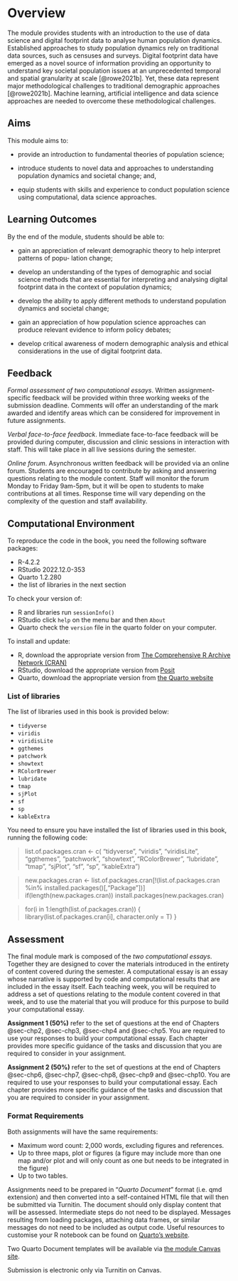 # Overview

The module provides students with an introduction to the use of data science and digital footprint data to analyse human population dynamics. Established approaches to study population dynamics rely on traditional data sources, such as censuses and surveys. Digital footprint data have emerged as a novel source of information providing an opportunity to understand key societal population issues at an unprecedented temporal and spatial granularity at scale [@rowe2021b]. Yet, these data represent major methodological challenges to traditional demographic approaches [@rowe2021b]. Machine learning, artificial intelligence and data science approaches are needed to overcome these methodological challenges.

## Aims

This module aims to:

-   provide an introduction to fundamental theories of population science;

-   introduce students to novel data and approaches to understanding population dynamics and societal change; and,

-   equip students with skills and experience to conduct population science using computational, data science approaches.

## Learning Outcomes

By the end of the module, students should be able to:

-   gain an appreciation of relevant demographic theory to help interpret patterns of popu- lation change;

-   develop an understanding of the types of demographic and social science methods that are essential for interpreting and analysing digital footprint data in the context of population dynamics;

-   develop the ability to apply different methods to understand population dynamics and societal change;

-   gain an appreciation of how population science approaches can produce relevant evidence to inform policy debates;

-   develop critical awareness of modern demographic analysis and ethical considerations in the use of digital footprint data.

## Feedback

*Formal assessment of two computational essays*. Written assignment-specific feedback will be provided within three working weeks of the submission deadline. Comments will offer an understanding of the mark awarded and identify areas which can be considered for improvement in future assignments.

*Verbal face-to-face feedback*. Immediate face-to-face feedback will be provided during computer, discussion and clinic sessions in interaction with staff. This will take place in all live sessions during the semester.

*Online forum*. Asynchronous written feedback will be provided via an online forum. Students are encouraged to contribute by asking and answering questions relating to the module content. Staff will monitor the forum Monday to Friday 9am-5pm, but it will be open to students to make contributions at all times. Response time will vary depending on the complexity of the question and staff availability.

## Computational Environment

To reproduce the code in the book, you need the following software packages:

-   R-4.2.2
-   RStudio 2022.12.0-353
-   Quarto 1.2.280
-   the list of libraries in the next section

To check your version of:

-   R and libraries run `sessionInfo()`
-   RStudio click `help` on the menu bar and then `About`
-   Quarto check the `version` file in the quarto folder on your computer.

To install and update:

-   R, download the appropriate version from [The Comprehensive R Archive Network (CRAN)](https://cran.r-project.org)
-   RStudio, download the appropriate version from [Posit](https://posit.co/download/rstudio-desktop/)
-   Quarto, download the appropriate version from [the Quarto website](https://quarto.org/docs/get-started/)

### List of libraries

The list of libraries used in this book is provided below:

-   `tidyverse`
-   `viridis`
-   `viridisLite`
-   `ggthemes`
-   `patchwork`
-   `showtext`
-   `RColorBrewer`
-   `lubridate`
-   `tmap`
-   `sjPlot`
-   `sf`
-   `sp`
-   `kableExtra`

You need to ensure you have installed the list of libraries used in this book, running the following code:

> list.of.packages.cran \<- c( "tidyverse", "viridis", "viridisLite", "ggthemes", "patchwork", "showtext", "RColorBrewer", "lubridate", "tmap", "sjPlot", "sf", "sp", "kableExtra")

> new.packages.cran \<- list.of.packages.cran\[!(list.of.packages.cran %in% installed.packages()\[,"Package"\])\] if(length(new.packages.cran)) install.packages(new.packages.cran)

> for(i in 1:length(list.of.packages.cran)) { library(list.of.packages.cran\[i\], character.only = T) }

## Assessment

The final module mark is composed of the *two computational essays*. Together they are designed to cover the materials introduced in the entirety of content covered during the semester. A computational essay is an essay whose narrative is supported by code and computational results that are included in the essay itself. Each teaching week, you will be required to address a set of questions relating to the module content covered in that week, and to use the material that you will produce for this purpose to build your computational essay.

**Assignment 1 (50%)** refer to the set of questions at the end of Chapters @sec-chp2, @sec-chp3, @sec-chp4 and @sec-chp5. You are required to use your responses to build your computational essay. Each chapter provides more specific guidance of the tasks and discussion that you are required to consider in your assignment.

**Assignment 2 (50%)** refer to the set of questions at the end of Chapters @sec-chp6, @sec-chp7, @sec-chp8, @sec-chp9 and @sec-chp10. You are required to use your responses to build your computational essay. Each chapter provides more specific guidance of the tasks and discussion that you are required to consider in your assignment.

### Format Requirements

Both assignments will have the same requirements:

- Maximum word count: 2,000 words, excluding figures and references. 
- Up to three maps, plot or figures (a figure may include more than one map and/or plot and will only count as one but needs to be integrated in the figure) 
- Up to two tables. 

Assignments need to be prepared in "*Quarto Document*" format (i.e. qmd extension) and then converted into a self-contained HTML file that will then be submitted via Turnitin. The document should only display content that will be assessed. Intermediate steps do not need to be displayed. Messages resulting from loading packages, attaching data frames, or similar messages do not need to be included as output code. Useful resources to customise your R notebook can be found on [Quarto's website](https://quarto.org/docs/guide/).

Two Quarto Document templates will be available via [the module Canvas site](https://canvas.liverpool.ac.uk/courses/60454).

Submission is electronic only via Turnitin on Canvas.
